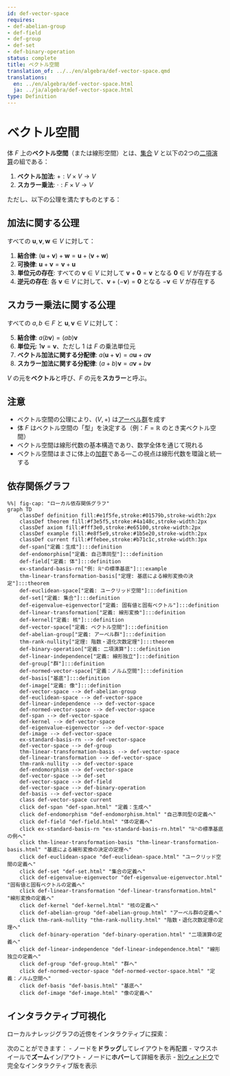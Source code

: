 ```yaml
---
id: def-vector-space
requires:
- def-abelian-group
- def-field
- def-group
- def-set
- def-binary-operation
status: complete
title: ベクトル空間
translation_of: ../../en/algebra/def-vector-space.qmd
translations:
  en: ../en/algebra/def-vector-space.html
  ja: ../ja/algebra/def-vector-space.html
type: Definition
---
```


# ベクトル空間 {#def-vector-space}

体 $F$ 上の**ベクトル空間**（または線形空間）とは、[集合](../logic-set-theory/def-set.qmd) $V$ と以下の2つの[二項演算](def-binary-operation.qmd)の組である：

1. **ベクトル加法**: $+ : V \times V \to V$
2. **スカラー乗法**: $\cdot : F \times V \to V$

ただし、以下の公理を満たすものとする：

## 加法に関する公理

すべての $\mathbf{u}, \mathbf{v}, \mathbf{w} \in V$ に対して：

1. **結合律**: $(\mathbf{u} + \mathbf{v}) + \mathbf{w} = \mathbf{u} + (\mathbf{v} + \mathbf{w})$
2. **可換律**: $\mathbf{u} + \mathbf{v} = \mathbf{v} + \mathbf{u}$
3. **単位元の存在**: すべての $\mathbf{v} \in V$ に対して $\mathbf{v} + \mathbf{0} = \mathbf{v}$ となる $\mathbf{0} \in V$ が存在する
4. **逆元の存在**: 各 $\mathbf{v} \in V$ に対して、$\mathbf{v} + (-\mathbf{v}) = \mathbf{0}$ となる $-\mathbf{v} \in V$ が存在する

## スカラー乗法に関する公理

すべての $a, b \in F$ と $\mathbf{u}, \mathbf{v} \in V$ に対して：

5. **結合律**: $a(b\mathbf{v}) = (ab)\mathbf{v}$
6. **単位元**: $1\mathbf{v} = \mathbf{v}$、ただし $1$ は $F$ の乗法単位元
7. **ベクトル加法に関する分配律**: $a(\mathbf{u} + \mathbf{v}) = a\mathbf{u} + a\mathbf{v}$
8. **スカラー加法に関する分配律**: $(a + b)\mathbf{v} = a\mathbf{v} + b\mathbf{v}$

$V$ の元を**ベクトル**と呼び、$F$ の元を**スカラー**と呼ぶ。

## 注意

- ベクトル空間の公理により、$(V, +)$ は[アーベル群](def-abelian-group.qmd)を成す
- 体 $F$ はベクトル空間の「型」を決定する（例：$F = \mathbb{R}$ のとき実ベクトル空間）
- ベクトル空間は線形代数の基本構造であり、数学全体を通じて現れる
- ベクトル空間はまさに体上の[加群](def-module.qmd)である―この視点は線形代数を環論と統一する

## 依存関係グラフ

```mermaid
%%| fig-cap: "ローカル依存関係グラフ"
graph TD
    classDef definition fill:#e1f5fe,stroke:#01579b,stroke-width:2px
    classDef theorem fill:#f3e5f5,stroke:#4a148c,stroke-width:2px
    classDef axiom fill:#fff3e0,stroke:#e65100,stroke-width:2px
    classDef example fill:#e8f5e9,stroke:#1b5e20,stroke-width:2px
    classDef current fill:#ffebee,stroke:#b71c1c,stroke-width:3px
    def-span["定義：生成"]:::definition
    def-endomorphism["定義: 自己準同型"]:::definition
    def-field["定義: 体"]:::definition
    ex-standard-basis-rn["例: ℝⁿの標準基底"]:::example
    thm-linear-transformation-basis["定理: 基底による線形変換の決定"]:::theorem
    def-euclidean-space["定義: ユークリッド空間"]:::definition
    def-set["定義: 集合"]:::definition
    def-eigenvalue-eigenvector["定義: 固有値と固有ベクトル"]:::definition
    def-linear-transformation["定義: 線形変換"]:::definition
    def-kernel["定義: 核"]:::definition
    def-vector-space["定義: ベクトル空間"]:::definition
    def-abelian-group["定義: アーベル群"]:::definition
    thm-rank-nullity["定理: 階数・退化次数定理"]:::theorem
    def-binary-operation["定義: 二項演算"]:::definition
    def-linear-independence["定義: 線形独立"]:::definition
    def-group["群"]:::definition
    def-normed-vector-space["定義：ノルム空間"]:::definition
    def-basis["基底"]:::definition
    def-image["定義: 像"]:::definition
    def-vector-space --> def-abelian-group
    def-euclidean-space --> def-vector-space
    def-linear-independence --> def-vector-space
    def-normed-vector-space --> def-vector-space
    def-span --> def-vector-space
    def-kernel --> def-vector-space
    def-eigenvalue-eigenvector --> def-vector-space
    def-image --> def-vector-space
    ex-standard-basis-rn --> def-vector-space
    def-vector-space --> def-group
    thm-linear-transformation-basis --> def-vector-space
    def-linear-transformation --> def-vector-space
    thm-rank-nullity --> def-vector-space
    def-endomorphism --> def-vector-space
    def-vector-space --> def-set
    def-vector-space --> def-field
    def-vector-space --> def-binary-operation
    def-basis --> def-vector-space
    class def-vector-space current
    click def-span "def-span.html" "定義：生成へ"
    click def-endomorphism "def-endomorphism.html" "自己準同型の定義へ"
    click def-field "def-field.html" "体の定義へ"
    click ex-standard-basis-rn "ex-standard-basis-rn.html" "ℝⁿの標準基底の例へ"
    click thm-linear-transformation-basis "thm-linear-transformation-basis.html" "基底による線形変換の決定の定理へ"
    click def-euclidean-space "def-euclidean-space.html" "ユークリッド空間の定義へ"
    click def-set "def-set.html" "集合の定義へ"
    click def-eigenvalue-eigenvector "def-eigenvalue-eigenvector.html" "固有値と固有ベクトルの定義へ"
    click def-linear-transformation "def-linear-transformation.html" "線形変換の定義へ"
    click def-kernel "def-kernel.html" "核の定義へ"
    click def-abelian-group "def-abelian-group.html" "アーベル群の定義へ"
    click thm-rank-nullity "thm-rank-nullity.html" "階数・退化次数定理の定理へ"
    click def-binary-operation "def-binary-operation.html" "二項演算の定義へ"
    click def-linear-independence "def-linear-independence.html" "線形独立の定義へ"
    click def-group "def-group.html" "群へ"
    click def-normed-vector-space "def-normed-vector-space.html" "定義：ノルム空間へ"
    click def-basis "def-basis.html" "基底へ"
    click def-image "def-image.html" "像の定義へ"
```

## インタラクティブ可視化

ローカルナレッジグラフの近傍をインタラクティブに探索：

::: {.graph-viz data-id="def-vector-space" data-width="700" data-height="500"}
:::

次のことができます：
- ノードを**ドラッグ**してレイアウトを再配置
- マウスホイールで**ズーム**イン/アウト
- ノードに**ホバー**して詳細を表示
- [別ウィンドウ](../../output/interactive/ja/def-vector-space.html){target="_blank"}で完全なインタラクティブ版を表示
